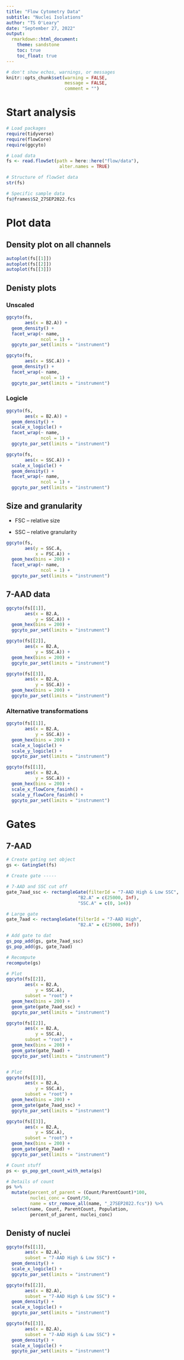 ```yaml
---
title: "Flow Cytometry Data"
subtitle: "Nuclei Isolations"
author: "TS O'Leary"
date: "September 27, 2022"
output:
  rmarkdown::html_document:
    theme: sandstone
    toc: true
    toc_float: true
---
```


```r
# don't show echos, warnings, or messages
knitr::opts_chunk$set(warning = FALSE, 
                      message = FALSE,
                      comment = "")
```


# Start analysis

```r
# Load packages
require(tidyverse)
require(flowCore)
require(ggcyto)
```

```r
# Load data
fs <- read.flowSet(path = here::here("flow/data"),
                    alter.names = TRUE)
```


```r
# Structure of flowSet data
str(fs)

# Specific sample data
fs@frames$S2_27SEP2022.fcs
```

# Plot data


## Density plot on all channels

```r
autoplot(fs[[1]])
autoplot(fs[[2]])
autoplot(fs[[3]])
```


## Denisty plots

### Unscaled

```r
ggcyto(fs,
       aes(x = B2.A)) +
  geom_density() +
  facet_wrap(~ name,
             ncol = 1) + 
  ggcyto_par_set(limits = "instrument")

ggcyto(fs,
       aes(x = SSC.A)) +
  geom_density() +
  facet_wrap(~ name,
             ncol = 1) + 
  ggcyto_par_set(limits = "instrument")
```

### Logicle

```r
ggcyto(fs,
       aes(x = B2.A)) +
  geom_density() +
  scale_x_logicle() +
  facet_wrap(~ name,
             ncol = 1) + 
  ggcyto_par_set(limits = "instrument")

ggcyto(fs,
       aes(x = SSC.A)) +
  scale_x_logicle() +
  geom_density() +
  facet_wrap(~ name,
             ncol = 1) + 
  ggcyto_par_set(limits = "instrument")
```


## Size and granularity

- FSC -- relative size

- SSC -- relative granularity

```r
ggcyto(fs,
       aes(y = SSC.A,
           x = FSC.A)) +
  geom_hex(bins = 200) + 
  facet_wrap(~ name,
             ncol = 1) + 
  ggcyto_par_set(limits = "instrument")
```

## 7-AAD data

```r
ggcyto(fs[[1]],
       aes(x = B2.A,
           y = SSC.A)) +
  geom_hex(bins = 200) + 
  ggcyto_par_set(limits = "instrument")

ggcyto(fs[[2]],
       aes(x = B2.A,
           y = SSC.A)) +
  geom_hex(bins = 200) + 
  ggcyto_par_set(limits = "instrument")

ggcyto(fs[[3]],
       aes(x = B2.A,
           y = SSC.A)) +
  geom_hex(bins = 200) + 
  ggcyto_par_set(limits = "instrument")
```

### Alternative transformations

```r
ggcyto(fs[[1]],
       aes(x = B2.A,
           y = SSC.A)) +
  geom_hex(bins = 200) + 
  scale_x_logicle() +
  scale_y_logicle() +
  ggcyto_par_set(limits = "instrument")
```

```r
ggcyto(fs[[1]],
       aes(x = B2.A,
           y = SSC.A)) +
  geom_hex(bins = 200) + 
  scale_x_flowCore_fasinh() +
  scale_y_flowCore_fasinh() +
  ggcyto_par_set(limits = "instrument")
```

# Gates

## 7-AAD

```r
# Create gating set object
gs <- GatingSet(fs)

# Create gate -----

# 7-AAD and SSC cut off
gate_7aad_ssc <- rectangleGate(filterId = "7-AAD High & Low SSC", 
                           "B2.A" = c(25000, Inf),
                           "SSC.A" = c(0, 1e4))

# Large gate
gate_7aad <- rectangleGate(filterId = "7-AAD High", 
                           "B2.A" = c(25000, Inf))

# Add gate to dat
gs_pop_add(gs, gate_7aad_ssc)
gs_pop_add(gs, gate_7aad)

# Recompute
recompute(gs)

# Plot
ggcyto(fs[[2]],
       aes(x = B2.A,
           y = SSC.A),
       subset = "root") +
  geom_hex(bins = 200) +
  geom_gate(gate_7aad_ssc) +
  ggcyto_par_set(limits = "instrument")

ggcyto(fs[[2]],
       aes(x = B2.A,
           y = SSC.A),
       subset = "root") +
  geom_hex(bins = 200) +
  geom_gate(gate_7aad) +
  ggcyto_par_set(limits = "instrument")


# Plot
ggcyto(fs[[3]],
       aes(x = B2.A,
           y = SSC.A),
       subset = "root") +
  geom_hex(bins = 200) +
  geom_gate(gate_7aad_ssc) +
  ggcyto_par_set(limits = "instrument")

ggcyto(fs[[3]],
       aes(x = B2.A,
           y = SSC.A),
       subset = "root") +
  geom_hex(bins = 200) +
  geom_gate(gate_7aad) +
  ggcyto_par_set(limits = "instrument")
```

```r
# Count stuff
ps <- gs_pop_get_count_with_meta(gs)

# Details of count
ps %>%
  mutate(percent_of_parent = (Count/ParentCount)*100,
         nuclei_conc = Count/50,
         name = str_remove_all(name, "_27SEP2022.fcs")) %>%
  select(name, Count, ParentCount, Population,
         percent_of_parent, nuclei_conc)
```


## Denisty of nuclei

```r
ggcyto(fs[[1]],
       aes(x = B2.A),
       subset = "7-AAD High & Low SSC") +
  geom_density() +
  scale_x_logicle() +
  ggcyto_par_set(limits = "instrument")

ggcyto(fs[[2]],
       aes(x = B2.A),
       subset = "7-AAD High & Low SSC") +
  geom_density() +
  scale_x_logicle() +
  ggcyto_par_set(limits = "instrument")

ggcyto(fs[[3]],
       aes(x = B2.A),
       subset = "7-AAD High & Low SSC") +
  geom_density() +
  scale_x_logicle() +
  ggcyto_par_set(limits = "instrument")
```






